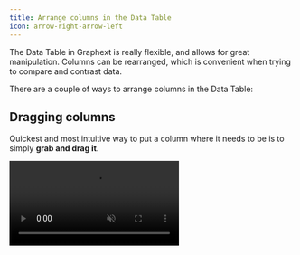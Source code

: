 ```yaml
---
title: Arrange columns in the Data Table
icon: arrow-right-arrow-left
---
```


The Data Table in Graphext is really flexible, and allows for great manipulation. Columns
can be rearranged, which is convenient when trying to compare and contrast data.

There are a couple of ways to arrange columns in the Data Table:

## Dragging columns

Quickest and most intuitive way to put a column where
it needs to be is to simply **grab and drag it**.

<Frame>
  <video
    autoPlay
    playsInline
    muted
    loop
    src="/images/variable-management/rearrange-columns.mp4"
  />
</Frame>

## Sending a column first or last

You can also move columns directly to the first or last position, by using the column
settings menu.

<Frame>
  ![Rearrange column menu](/images/variable-management/move-column-menu.webp)
</Frame>

This is particularly convenient when you create predictive models or use the Recipe,
processes that create new columns that are usually very interesting to analyze. These columns end up
last. To avoid having to drag the column all the way through, simply send it first and then
reorder there.

Other times, we usually send columns last as a way to _hide_ them from the view. It's up to you!

## Arranging columns in the Variable Manager

Both of these processes can be performed in the Variable Manager. Drag a variable card to put it in a new
position, or send it first/last using the arrow icons in the top right corner of each card.

<Frame>
  <video
    autoPlay
    playsInline
    muted
    loop
    src="/images/variable-management/arrange-cols-var-manager.mp4"
  />
</Frame>
